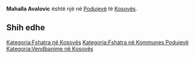 {{Fshat në 
 | Emri                = Mahalla Avalovic
 | EmriAlt                = 
 | NAME_SHORT_FORM=      
 | NAME_GENERIC=      
 | NAME_SORT_NAME_RO=      MAHALLAAVALOVIC
 | FULL_NAME_RO = Mahalla Avalovic
 | FULL_NAME_ND_RO=Mahalla Avalovic
 | SORT_NAME_RG=MAHALLAAVALOVIC
 | FULL_NAME_RG=Mahalla Avalovic
 | FULL_NAME_ND_RG=Mahalla Avalovic
 | SRP_NAME_SHORT_FORM=      
 | SRP_NAME_GENERIC=      
 | SRP_NAME_SORT_NAME_RO=      
 | SRP_FULL_NAME_RO = 
 | SRP_FULL_NAME_ND_RO=
 | SRP_SORT_NAME_RG=
 | SRP_FULL_NAME_RG=
 | SRP_FULL_NAME_ND_RG=
 | Emri (Rasa dhanore) = 
 | Figura              = 
 | Shteti              = Kosovo
 | Komuna              = Podujevë
 | Kodi postar         = 
 | Sipërfaqja          = 

 | Popullsia           = 

 | Regj. i popullsisë  = 
 | Dend. e popullsisë  = 
 | Faqja zyrtare       = 
 <!--- Koordinatat ----> 
 | Gjerësia            = 42.899749
 | Gjatësia            = 21.144681
 | Lartësia            = 
}}
'''Mahalla Avalovic''' është një [[]] në [[Podujevë]] të [[Kosovës]].

<!-- == Gjeografia == -->
<!-- == Historia == -->
<!-- == Demografia == -->
== Shih edhe ==
{{Komuna Podujevë}}
{{Kosovo-Administrata-Cung}}

[[Kategoria:Fshatra në Kosovës]]
[[Kategoria:Fshatra në Kommunes Podujevë]]
[[Kategoria:Vendbanime në Kosovës]]